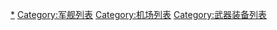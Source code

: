 [[Category:航空母舰|*]]
[[Category:军舰列表|Category:军舰列表]]
[[Category:机场列表|Category:机场列表]]
[[Category:武器装备列表|Category:武器装备列表]]